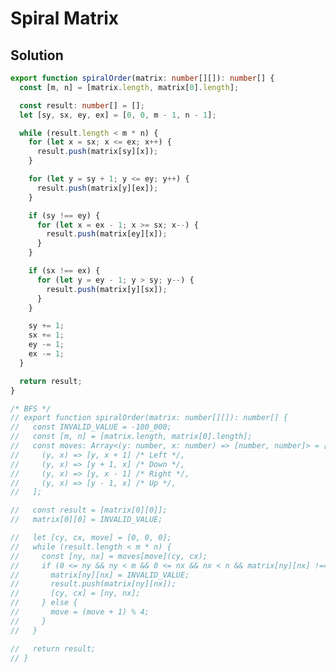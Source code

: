 # Spiral Matrix

## Solution

```typescript filename="solution.ts" copy
export function spiralOrder(matrix: number[][]): number[] {
  const [m, n] = [matrix.length, matrix[0].length];

  const result: number[] = [];
  let [sy, sx, ey, ex] = [0, 0, m - 1, n - 1];

  while (result.length < m * n) {
    for (let x = sx; x <= ex; x++) {
      result.push(matrix[sy][x]);
    }

    for (let y = sy + 1; y <= ey; y++) {
      result.push(matrix[y][ex]);
    }

    if (sy !== ey) {
      for (let x = ex - 1; x >= sx; x--) {
        result.push(matrix[ey][x]);
      }
    }

    if (sx !== ex) {
      for (let y = ey - 1; y > sy; y--) {
        result.push(matrix[y][sx]);
      }
    }

    sy += 1;
    sx += 1;
    ey -= 1;
    ex -= 1;
  }

  return result;
}

/* BFS */
// export function spiralOrder(matrix: number[][]): number[] {
//   const INVALID_VALUE = -100_000;
//   const [m, n] = [matrix.length, matrix[0].length];
//   const moves: Array<(y: number, x: number) => [number, number]> = [
//     (y, x) => [y, x + 1] /* Left */,
//     (y, x) => [y + 1, x] /* Down */,
//     (y, x) => [y, x - 1] /* Right */,
//     (y, x) => [y - 1, x] /* Up */,
//   ];

//   const result = [matrix[0][0]];
//   matrix[0][0] = INVALID_VALUE;

//   let [cy, cx, move] = [0, 0, 0];
//   while (result.length < m * n) {
//     const [ny, nx] = moves[move](cy, cx);
//     if (0 <= ny && ny < m && 0 <= nx && nx < n && matrix[ny][nx] !== INVALID_VALUE) {
//       matrix[ny][nx] = INVALID_VALUE;
//       result.push(matrix[ny][nx]);
//       [cy, cx] = [ny, nx];
//     } else {
//       move = (move + 1) % 4;
//     }
//   }

//   return result;
// }
```
